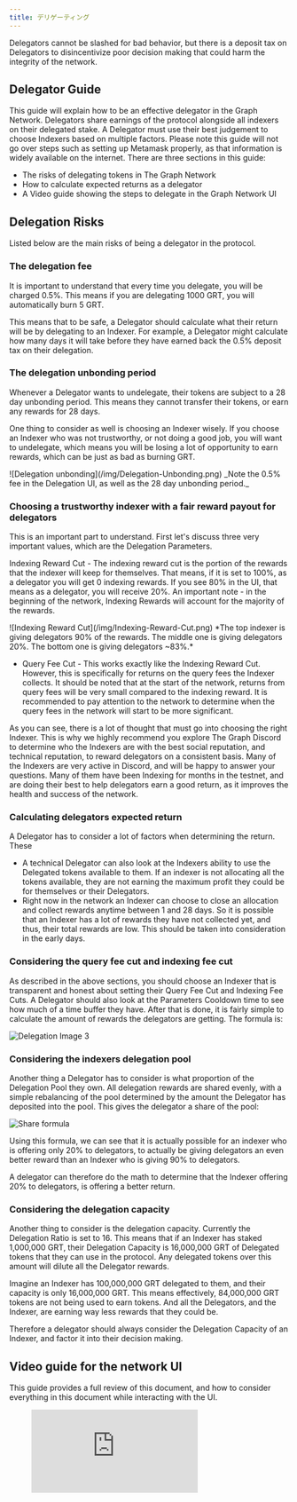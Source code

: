 ```yaml
---
title: デリゲーティング
---
```


Delegators cannot be slashed for bad behavior, but there is a deposit tax on Delegators to disincentivize poor decision making that could harm the integrity of the network.

## Delegator Guide

This guide will explain how to be an effective delegator in the Graph Network. Delegators share earnings of the protocol alongside all indexers on their delegated stake. A Delegator must use their best judgement to choose Indexers based on multiple factors. Please note this guide will not go over steps such as setting up Metamask properly, as that information is widely available on the internet. There are three sections in this guide:

- The risks of delegating tokens in The Graph Network
- How to calculate expected returns as a delegator
- A Video guide showing the steps to delegate in the Graph Network UI

## Delegation Risks

Listed below are the main risks of being a delegator in the protocol.

### The delegation fee

It is important to understand that every time you delegate, you will be charged 0.5%. This means if you are delegating 1000 GRT, you will automatically burn 5 GRT.

This means that to be safe, a Delegator should calculate what their return will be by delegating to an Indexer. For example, a Delegator might calculate how many days it will take before they have earned back the 0.5% deposit tax on their delegation.

### The delegation unbonding period

Whenever a Delegator wants to undelegate, their tokens are subject to a 28 day unbonding period. This means they cannot transfer their tokens, or earn any rewards for 28 days.

One thing to consider as well is choosing an Indexer wisely. If you choose an Indexer who was not trustworthy, or not doing a good job, you will want to undelegate, which means you will be losing a lot of opportunity to earn rewards, which can be just as bad as burning GRT.

<div sx={{ mx: 'auto', maxWidth: '400px' }}>
  ![Delegation unbonding](/img/Delegation-Unbonding.png) _Note the 0.5% fee in the Delegation UI, as well as the 28 day
  unbonding period._
</div>

### Choosing a trustworthy indexer with a fair reward payout for delegators

This is an important part to understand. First let's discuss three very important values, which are the Delegation Parameters.

Indexing Reward Cut - The indexing reward cut is the portion of the rewards that the indexer will keep for themselves. That means, if it is set to 100%, as a delegator you will get 0 indexing rewards. If you see 80% in the UI, that means as a delegator, you will receive 20%. An important note - in the beginning of the network, Indexing Rewards will account for the majority of the rewards.

<div sx={{ mx: 'auto', maxWidth: '700px' }}>
  ![Indexing Reward Cut](/img/Indexing-Reward-Cut.png) *The top indexer is giving delegators 90% of the rewards. The
  middle one is giving delegators 20%. The bottom one is giving delegators ~83%.*
</div>

- Query Fee Cut - This works exactly like the Indexing Reward Cut. However, this is specifically for returns on the query fees the Indexer collects. It should be noted that at the start of the network, returns from query fees will be very small compared to the indexing reward. It is recommended to pay attention to the network to determine when the query fees in the network will start to be more significant.

As you can see, there is a lot of thought that must go into choosing the right Indexer. This is why we highly recommend you explore The Graph Discord to determine who the Indexers are with the best social reputation, and technical reputation, to reward delegators on a consistent basis. Many of the Indexers are very active in Discord, and will be happy to answer your questions. Many of them have been Indexing for months in the testnet, and are doing their best to help delegators earn a good return, as it improves the health and success of the network.

### Calculating delegators expected return

A Delegator has to consider a lot of factors when determining the return. These

- A technical Delegator can also look at the Indexers ability to use the Delegated tokens available to them. If an indexer is not allocating all the tokens available, they are not earning the maximum profit they could be for themselves or their Delegators.
- Right now in the network an Indexer can choose to close an allocation and collect rewards anytime between 1 and 28 days. So it is possible that an Indexer has a lot of rewards they have not collected yet, and thus, their total rewards are low. This should be taken into consideration in the early days.

### Considering the query fee cut and indexing fee cut

As described in the above sections, you should choose an Indexer that is transparent and honest about setting their Query Fee Cut and Indexing Fee Cuts. A Delegator should also look at the Parameters Cooldown time to see how much of a time buffer they have. After that is done, it is fairly simple to calculate the amount of rewards the delegators are getting. The formula is:

![Delegation Image 3](/img/Delegation-Reward-Formula.png)

### Considering the indexers delegation pool

Another thing a Delegator has to consider is what proportion of the Delegation Pool they own. All delegation rewards are shared evenly, with a simple rebalancing of the pool determined by the amount the Delegator has deposited into the pool. This gives the delegator a share of the pool:

![Share formula](/img/Share-Forumla.png)

Using this formula, we can see that it is actually possible for an indexer who is offering only 20% to delegators, to actually be giving delegators an even better reward than an Indexer who is giving 90% to delegators.

A delegator can therefore do the math to determine that the Indexer offering 20% to delegators, is offering a better return.

### Considering the delegation capacity

Another thing to consider is the delegation capacity. Currently the Delegation Ratio is set to 16. This means that if an Indexer has staked 1,000,000 GRT, their Delegation Capacity is 16,000,000 GRT of Delegated tokens that they can use in the protocol. Any delegated tokens over this amount will dilute all the Delegator rewards.

Imagine an Indexer has 100,000,000 GRT delegated to them, and their capacity is only 16,000,000 GRT. This means effectively, 84,000,000 GRT tokens are not being used to earn tokens. And all the Delegators, and the Indexer, are earning way less rewards that they could be.

Therefore a delegator should always consider the Delegation Capacity of an Indexer, and factor it into their decision making.

## Video guide for the network UI

This guide provides a full review of this document, and how to consider everything in this document while interacting with the UI.

<figure className="video-container">
  <iframe
    className="video-iframe"
    src="https://www.youtube.com/embed/2G7S2gdURdc"
    title="YouTube video player"
    frameBorder="0"
    allowFullScreen
></iframe>
</figure>
